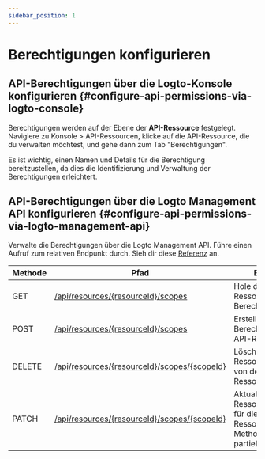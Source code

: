```yaml
---
sidebar_position: 1
---
```


# Berechtigungen konfigurieren

## API-Berechtigungen über die Logto-Konsole konfigurieren \{#configure-api-permissions-via-logto-console}

Berechtigungen werden auf der Ebene der **API-Ressource** festgelegt. Navigiere zu <CloudLink to="/api-resources">Konsole > API-Ressourcen</CloudLink>, klicke auf die API-Ressource, die du verwalten möchtest, und gehe dann zum Tab "Berechtigungen".

Es ist wichtig, einen Namen und Details für die Berechtigung bereitzustellen, da dies die Identifizierung und Verwaltung der Berechtigungen erleichtert.

## API-Berechtigungen über die Logto Management API konfigurieren \{#configure-api-permissions-via-logto-management-api}

Verwalte die Berechtigungen über die Logto Management API. Führe einen Aufruf zum relativen Endpunkt durch. Sieh dir diese [Referenz](https://openapi.logto.io/operation/operation-listresourcescopes) an.

| Methode | Pfad                                                                                                                 | Beschreibung                                                                                                                |
| ------- | -------------------------------------------------------------------------------------------------------------------- | --------------------------------------------------------------------------------------------------------------------------- |
| GET     | [/api/resources/\{resourceId\}/scopes](https://openapi.logto.io/operation/operation-listresourcescopes)              | Hole die für eine API-Ressource definierten Berechtigungen.                                                                 |
| POST    | [/api/resources/\{resourceId\}/scopes](https://openapi.logto.io/operation/operation-createresourcescope)             | Erstelle eine neue Berechtigung für eine API-Ressource.                                                                     |
| DELETE  | [/api/resources/\{resourceId\}/scopes/\{scopeId\}](https://openapi.logto.io/operation/operation-deleteresourcescope) | Lösche eine API-Ressourcenberechtigung von der angegebenen Ressource.                                                       |
| PATCH   | [/api/resources/\{resourceId\}/scopes/\{scopeId\}](https://openapi.logto.io/operation/operation-updateresourcescope) | Aktualisiere eine API-Ressourcenberechtigung für die angegebene Ressource. Diese Methode führt ein partielles Update durch. |
